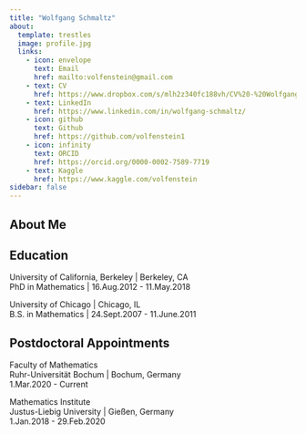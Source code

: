 ```yaml
---
title: "Wolfgang Schmaltz"
about:
  template: trestles
  image: profile.jpg
  links:
    - icon: envelope
      text: Email
      href: mailto:volfenstein@gmail.com
    - text: CV
      href: https://www.dropbox.com/s/mlh2z340fc188vh/CV%20-%20Wolfgang%20Schmaltz.pdf?dl=0
    - text: LinkedIn
      href: https://www.linkedin.com/in/wolfgang-schmaltz/
    - icon: github
      text: Github
      href: https://github.com/volfenstein1
    - icon: infinity
      text: ORCID
      href: https://orcid.org/0000-0002-7589-7719
    - text: Kaggle
      href: https://www.kaggle.com/volfenstein
sidebar: false
---
```


## About Me

## Education

University of California, Berkeley | Berkeley, CA \
PhD in Mathematics | 16.Aug.2012 - 11.May.2018

University of Chicago | Chicago, IL \
B.S. in Mathematics | 24.Sept.2007 - 11.June.2011

## Postdoctoral Appointments

Faculty of Mathematics \
Ruhr-Universität Bochum | Bochum, Germany \
1.Mar.2020 - Current

Mathematics Institute \
Justus-Liebig University | Gießen, Germany \
1.Jan.2018 - 29.Feb.2020
